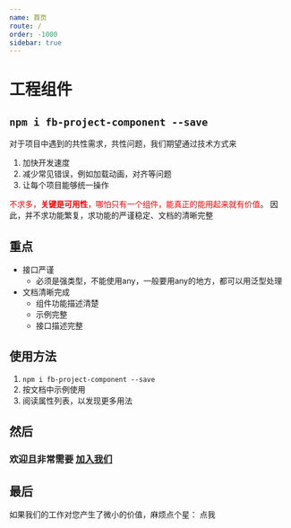 ```yaml
---
name: 首页
route: /
order: -1000
sidebar: true
---
```




# 工程组件

## `npm i fb-project-component --save`  

对于项目中遇到的共性需求，共性问题，我们期望通过技术方式来

1. 加快开发速度
1. 减少常见错误，例如加载动画，对齐等问题
1. 让每个项目能够统一操作

<font color="red">不求多，**关键是可用性**，哪怕只有一个组件，能真正的能用起来就有价值</font>。
因此，并不求功能繁复，求功能的严谨稳定、文档的清晰完整


## 重点
+ 接口严谨
  + 必须是强类型，不能使用any，一般要用any的地方，都可以用泛型处理
+ 文档清晰完成
  + 组件功能描述清楚
  + 示例完整
  + 接口描述完整

## 使用方法
1. `npm i fb-project-component --save`
2. 按文档中示例使用
3. 阅读属性列表，以发现更多用法

## 然后

### 欢迎且非常需要 [加入我们](./joinUs)

## 最后

<div style={{display:'flex',alignItems:'center', lineHeight:1}}>
如果我们的工作对您产生了微小的价值，麻烦点个星： 
<GitHubButton href="https://github.com/yinhunfeixue/projectComponent" data-icon="octicon-star" data-size="large" data-show-count="true" aria-label="Star yinhunfeixue/projectComponent on GitHub">点我</GitHubButton>
</div>
